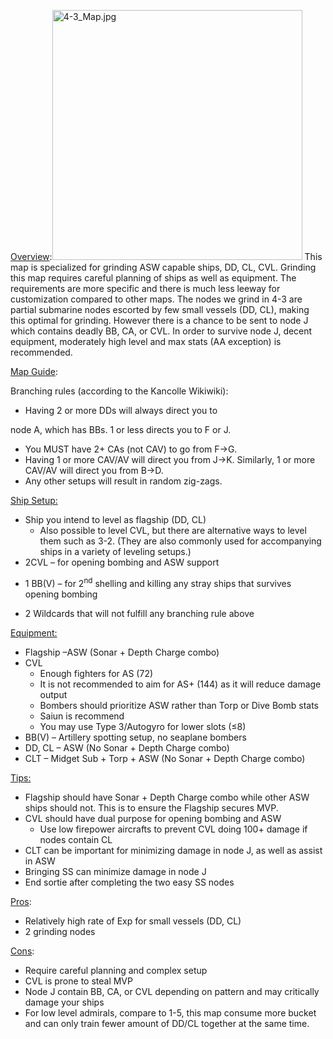 <u>Overview</u>:<span style="float: right;">{{Edit|Template:Leveling4-3
}}</span>[[File:4-3 Map.jpg|thumb|400x400px]]
This map is specialized for grinding ASW capable ships, DD, CL, CVL. Grinding this map requires careful planning of ships as well as equipment. The requirements are more specific and there is much less leeway for customization compared to other maps. The nodes we grind in 4-3 are partial submarine nodes escorted by few small vessels (DD, CL), making this optimal for grinding. However there is a chance to be sent to node J which contains deadly BB, CA, or CVL. In order to survive node J, decent equipment, moderately high level and max stats (AA exception) is recommended.

<u>Map Guide</u>:

Branching rules (according to the Kancolle Wikiwiki):
* Having 2 or more DDs will always direct you to
node A, which has BBs. 1 or less directs you to F or J.
* You MUST have 2+ CAs (not CAV) to go from F->G.
* Having 1 or more CAV/AV will direct you from J->K. Similarly, 1 or more CAV/AV will direct you from B->D.
* Any other setups will result in random zig-zags.
<u>Ship Setup:</u>
* Ship you intend to level as flagship (DD, CL)
** Also possible to level CVL, but there are alternative ways to level them such as 3-2.  (They are also commonly used for accompanying ships in a variety of leveling setups.)
* 2CVL – for opening bombing and ASW support

* 1 BB(V) – for 2<sup>nd</sup> shelling and killing any stray ships that survives opening bombing

* 2 Wildcards that will not fulfill any branching rule above
<u>Equipment:</u>
* Flagship –ASW (Sonar + Depth Charge combo)
* CVL
** Enough fighters for AS (72)
** It is not recommended to aim for AS+ (144) as it will reduce damage output
** Bombers should prioritize ASW rather than Torp or Dive Bomb stats
** Saiun is recommend
** You may use Type 3/Autogyro for lower slots (≤8)
* BB(V) – Artillery spotting setup, no seaplane bombers
* DD, CL – ASW (No Sonar + Depth Charge combo)
* CLT – Midget Sub + Torp + ASW (No Sonar + Depth Charge combo)
<u>Tips:</u>
*  Flagship should have Sonar + Depth Charge combo while other ASW ships should not. This is to ensure the Flagship secures MVP.
*  CVL should have dual purpose for opening bombing and ASW
** Use low firepower aircrafts to prevent CVL doing 100+ damage if nodes contain CL
*  CLT can be important for minimizing damage in node J, as well as assist in ASW
*  Bringing SS can minimize damage in node J
*  End sortie after completing the two easy SS nodes
<u>Pros</u>:
*  Relatively high rate of Exp for small vessels (DD, CL)
*  2 grinding nodes 
<u>Cons</u>:
* Require careful planning and complex setup
* CVL is prone to steal MVP
* Node J contain BB, CA, or CVL depending on pattern and may critically damage your ships
* For low level admirals, compare to 1-5, this map consume more bucket and can only train fewer amount of DD/CL together at the same time.